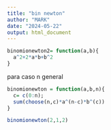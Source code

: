 ```yaml
---
title: "bin newton"
author: "MARK"
date: "2024-05-22"
output: html_document
---
```


```r
binomionewton2= function(a,b){
  a^2+2*a*b+b^2
}
```

para caso n general

```r
binomionewton = function(a,b,n){
  c= c(0:n);
  sum(choose(n,c)*a^(n-c)*b^(c))
}

binomionewton(2,1,2)

```

